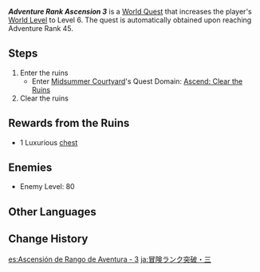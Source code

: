{{Quest Infobox
|id            = 25009
|type          = World
|group         = Ascension
|summary       = Complete the Ascension Domain to increase the World Level to 6.
|requirement   = Reach [[Adventure Rank]] 45
|startLocation = [[Starsnatch Cliff]], [[Mondstadt]]
|region        = Mondstadt
|area          = Starfell Valley
|subarea       = Starsnatch Cliff
|domain        = Ascend: Clear the Ruins
|mora          = 30,000
|primogems     = 100
|other         = {{Card|Acquaint Fate|2}}
*Increases [[World Level]] to 6
|characters    = Traveler
}}
'''''Adventure Rank Ascension 3''''' is a [[World Quest]] that increases the player's [[World Level]] to Level 6. The quest is automatically obtained upon reaching Adventure Rank 45.

==Steps==
{{Quest Description|The [[Adventurers' Guild]] has posted an emergency relic commission. The performance of the adventurer that takes up the challenge will affect their ranking within the guild. Take your next step towards the stars and the abyss.}}
#Enter the ruins
#* Enter [[Midsummer Courtyard]]'s Quest Domain: [[Ascend: Clear the Ruins]]
#Clear the ruins

==Rewards from the Ruins==
{{Card|Mora|80,000}}
{{Card|Hero's Wit|6}}
{{Card|Mystic Enhancement Ore|15}}
*1 Luxurious [[chest]]

==Enemies==
* Enemy Level: 80
{{transclude|Ascend:_Clear_the_Ruins|Enemies}}

==Other Languages==
{{Other Languages
|en      = Adventure Rank Ascension 3
|zhs     = 冒险等阶突破・三
|zhs_rm  = Màoxiǎn Děngjiē Túpò - Sān
|zht     = 冒險等階突破・三
|zht_rm  = Màoxiǎn Děngjiē Túpò - Sān
|zh_tl   = Adventure Rank Ascension - 3
|ja      = 冒険ランク突破・三
|ja_rm   = Bouken Ranku Toppa - San
|ja_tl   = Adventure Rank Breakthrough - Three
|ko      = 모험 등급 돌파・세 번째
|ko_tl   = Adventure Rank Breakthrough - Third
|es      = Ascensión de Rango de Aventura - 3
|es_tl   = Adventure Rank Ascension - 3
|fr      = Élévation du Niveau d'aventure - 3
|fr_tl   = Adventure Level Ascension - 3
|ru      = Возвышение Ранга приключений III
|ru_tl   = Adventure Rank Ascension III
|th      = เลื่อนขั้นแรงก์ผจญภัย 3
|th_rm   = Luean khan raeng phachon phai 3
|th_tl   = Adventure Rank Advancement 3
|th_note = The use of {{Lang|th=แรง|th_rm=raeng|mini=1}} is a transliteration of the English word "rank."
|vi      = {{tt|Đột Phá|突破}} Hạng Mạo Hiểm - 3
|vi_tl   = Adventure Rank Breakthrough - 3
|de      = Abenteuerstufenaufstieg 3
|de_tl   = Adventure Rank Ascension 3
|id      = Ascension Rank Adventure III
|pt      = Ascensão de Ranking de Aventura - 3
|pt_tl   = Ascension of the Ranking of Adventure - 3
|tr      = Macera Rütbesi Yükseliş 3
|tr_tl   = 
|it      = Ascensione grado avventura 3
|it_tl   = 
}}

==Change History==
{{Change History|1.0}}

[[es:Ascensión de Rango de Aventura - 3]]
[[ja:冒険ランク突破・三]]